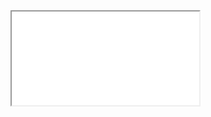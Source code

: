 
<Meta title="Documentation/Tailwind"/>

<style>{`
.sbdocs-wrapper {
  padding: 0 !important;
}
.sbdocs .sbdocs-content {
  max-width: 100%;
}
`}</style>

<iframe src="./tailwind.html" style={{width: "100vw", height: "100vh"}}/>
